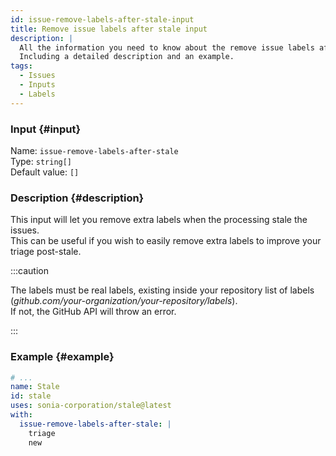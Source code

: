 ```yaml
---
id: issue-remove-labels-after-stale-input
title: Remove issue labels after stale input
description: |
  All the information you need to know about the remove issue labels after stale input.
  Including a detailed description and an example.
tags:
  - Issues
  - Inputs
  - Labels
---
```


### Input {#input}

Name: `issue-remove-labels-after-stale`  
Type: `string[]`  
Default value: `[]`

### Description {#description}

This input will let you remove extra labels when the processing stale the issues.  
This can be useful if you wish to easily remove extra labels to improve your triage post-stale.

:::caution

The labels must be real labels, existing inside your repository list of labels (_github.com/your-organization/your-repository/labels_).  
If not, the GitHub API will throw an error.

:::

### Example {#example}

```yml {6-8}
# ...
name: Stale
id: stale
uses: sonia-corporation/stale@latest
with:
  issue-remove-labels-after-stale: |
    triage
    new
```
